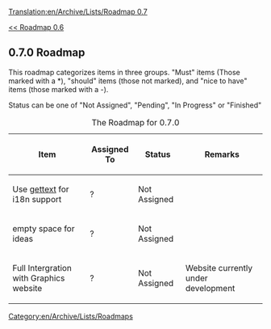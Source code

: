 [[Translation:en/Archive/Lists/Roadmap 0.7]]
[[Category:en/Archive/Lists/Roadmaps]]

[[en/Archive/Lists/Roadmap 0.6|<< Roadmap 0.6]]
== 0.7.0 Roadmap ==

This roadmap categorizes items in three groups. "Must" items (Those marked with a *), "should" items (those not marked), and "nice to have" items (those marked with a -).

Status can be one of "Not Assigned", "Pending", "In Progress" or "Finished" 

{| border="1"
|+ The Roadmap for 0.7.0
|-
! Item !! Assigned To !! Status !! Remarks
|-
|Use [http://www.gnu.org/software/gettext/ gettext] for i18n support || ?
!class="done" | Not Assigned || 
|-
|empty space for ideas || ?
!class="done" | Not Assigned ||
|-
|Full Intergration with Graphics website || ?
!class="done" | Not Assigned || Website currently under development
|}